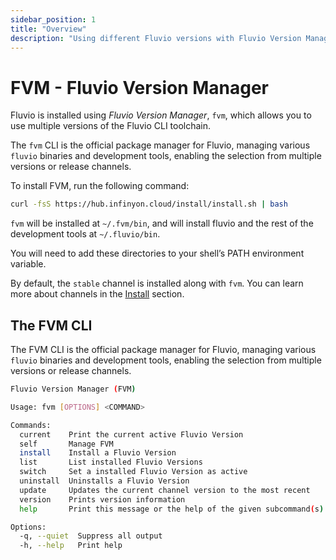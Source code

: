 ```yaml
---
sidebar_position: 1
title: "Overview"
description: "Using different Fluvio versions with Fluvio Version Manager (FVM)"
---
```


# FVM - Fluvio Version Manager

Fluvio is installed using _Fluvio Version Manager_, `fvm`, which allows you to use multiple versions of the Fluvio CLI toolchain.

The `fvm` CLI is the official package manager for Fluvio, managing various
`fluvio` binaries and development tools, enabling the selection from multiple
versions or release channels.

To install FVM, run the following command:

```bash
curl -fsS https://hub.infinyon.cloud/install/install.sh | bash
```

`fvm` will be installed at `~/.fvm/bin`, and will install fluvio and the rest
of the development tools at `~/.fluvio/bin`.

You will need to add these directories to your shell’s PATH environment
variable.

By default, the `stable` channel is installed along with `fvm`. You can learn
more about channels in the [Install](/docs/fluvio/fvm/install) section.

## The FVM CLI

The FVM CLI is the official package manager for Fluvio, managing various
`fluvio` binaries and development tools, enabling the selection from multiple
versions or release channels.

```bash
Fluvio Version Manager (FVM)

Usage: fvm [OPTIONS] <COMMAND>

Commands:
  current    Print the current active Fluvio Version
  self       Manage FVM
  install    Install a Fluvio Version
  list       List installed Fluvio Versions
  switch     Set a installed Fluvio Version as active
  uninstall  Uninstalls a Fluvio Version
  update     Updates the current channel version to the most recent
  version    Prints version information
  help       Print this message or the help of the given subcommand(s)

Options:
  -q, --quiet  Suppress all output
  -h, --help   Print help
```
